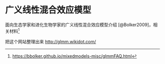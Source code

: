 # 广义线性混合效应模型 {#Generalized-Linear-Mixed-Models}

面向生态学家和进化生物学家的广义线性混合效应模型介绍 [@Bolker2009]，相关材料^[<https://bbolker.github.io/mixedmodels-misc/glmmFAQ.html>]

把这个网站整理出来 <http://glmm.wikidot.com/>
